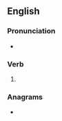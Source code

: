 ==English==

===Pronunciation===
* {{rhymes|aʊstɪŋ|lang=en}}

===Verb===
{{head|en|present participle}}

# {{present participle of|roust|lang=en|nocat=1}}

===Anagrams===
* {{anagrams|en|a=ginorstu|Guitrons|outgrins|outrings|ring outs|rings out|routings|tourings}}